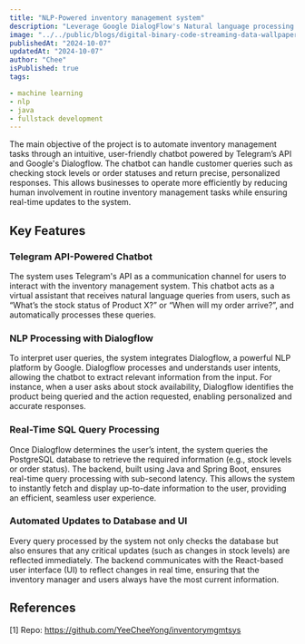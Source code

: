 ```yaml
---
title: "NLP-Powered inventory management system"
description: "Leverage Google DialogFlow's Natural language processing to process user's queries about inventory"
image: "../../public/blogs/digital-binary-code-streaming-data-wallpaper-design_1017-54536.jpg"
publishedAt: "2024-10-07"
updatedAt: "2024-10-07"
author: "Chee"
isPublished: true
tags:

- machine learning
- nlp
- java
- fullstack development
---
```

The main objective of the project is to automate inventory management tasks through an intuitive, user-friendly chatbot powered by Telegram’s API and Google's Dialogflow. The chatbot can handle customer queries such as checking stock levels or order statuses and return precise, personalized responses. This allows businesses to operate more efficiently by reducing human involvement in routine inventory management tasks while ensuring real-time updates to the system.

## Key Features
### Telegram API-Powered Chatbot
The system uses Telegram's API as a communication channel for users to interact with the inventory management system. This chatbot acts as a virtual assistant that receives natural language queries from users, such as “What’s the stock status of Product X?” or “When will my order arrive?”, and automatically processes these queries.

### NLP Processing with Dialogflow
To interpret user queries, the system integrates Dialogflow, a powerful NLP platform by Google. Dialogflow processes and understands user intents, allowing the chatbot to extract relevant information from the input. For instance, when a user asks about stock availability, Dialogflow identifies the product being queried and the action requested, enabling personalized and accurate responses.

### Real-Time SQL Query Processing
Once Dialogflow determines the user’s intent, the system queries the PostgreSQL database to retrieve the required information (e.g., stock levels or order status). The backend, built using Java and Spring Boot, ensures real-time query processing with sub-second latency. This allows the system to instantly fetch and display up-to-date information to the user, providing an efficient, seamless user experience.

### Automated Updates to Database and UI
Every query processed by the system not only checks the database but also ensures that any critical updates (such as changes in stock levels) are reflected immediately. The backend communicates with the React-based user interface (UI) to reflect changes in real time, ensuring that the inventory manager and users always have the most current information.
## References

<a id="1">[1]</a> Repo: https://github.com/YeeCheeYong/inventorymgmtsys
